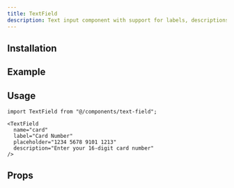```yaml
---
title: TextField
description: Text input component with support for labels, descriptions, and addons
---
```


## Installation

<CodeBlockCommand
  __pnpm__="pnpm dlx shadcn@latest add @wandry-ui/text-field"
  __npm__="npx shadcn@latest add @wandry-ui/text-field"
  __bun__="bunx --bun shadcn@latest add @wandry-ui/text-field"
  __yarn__="yarn dlx shadcn@latest add @wandry-ui/text-field"
/>

## Example

<ComponentPreview
  src="/registry/examples/text-field-demo.tsx"
  name="text-field-demo"
  description="A text input field with a label and description"
  align="center"
/>

## Usage

```tsx
import TextField from "@/components/text-field";
```

```tsx
<TextField
  name="card"
  label="Card Number"
  placeholder="1234 5678 9101 1213"
  description="Enter your 16-digit card number"
/>
```

## Props

<AutoTypeTable path="registry/wandry-ui/text-field.tsx" name="TextFieldProps" />
